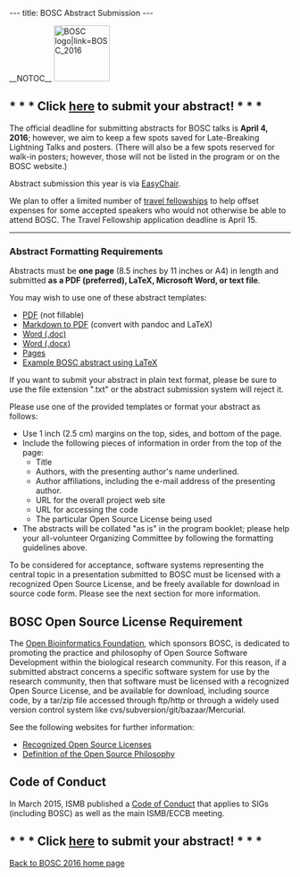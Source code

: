 ---
title: BOSC Abstract Submission
---

__NOTOC__
[[File:Pear.png‎|100px|left|BOSC logo|link=BOSC_2016]]

== * * * Click [https://easychair.org/conferences/?conf=bosc2016 here] to submit your abstract! * * * ==

The official deadline for submitting abstracts for BOSC talks is '''April 4, 2016'''; however, we aim to keep a few spots saved for Late-Breaking Lightning Talks and posters. (There will also be a few spots reserved for walk-in posters; however, those will not be listed in the program or on the BOSC website.)

Abstract submission this year is via [https://easychair.org/conferences/?conf=bosc2016 EasyChair].

We plan to offer a limited number of [https://news.obf.io/2016/03/01/obf-travel-fellowship-program/ travel fellowships]  to help offset expenses for some accepted speakers who would not otherwise be able to attend BOSC.  The Travel Fellowship application deadline is April 15.

----

=== Abstract Formatting Requirements ===
Abstracts must be '''one page''' (8.5 inches by 11 inches or A4) in length and submitted '''as a PDF (preferred), LaTeX, Microsoft Word, or text file'''.

You may wish to use one of these abstract templates:
* [http://www.open-bio.org/wiki/File:BOSC2015-abstract-template.pdf PDF] (not fillable)
* [https://s3.amazonaws.com/chapmanb/openbio/bosc_template_pandoc.tar.gz Markdown to PDF] (convert with pandoc and LaTeX)
* [http://www.open-bio.org/bosc2015/bosc2015-abstract-example.doc Word (.doc)] 
* [http://www.open-bio.org/bosc2015/bosc2015-abstract-example.docx Word (.docx)]
* [http://www.open-bio.org/bosc2015/bosc2015-abstract-example.pages Pages]
* [https://github.com/bow/talks/blob/master/2014_bosc/abstract/abstract.tex Example BOSC abstract using LaTeX]

If you want to submit your abstract in plain text format, please be sure to use the file extension ".txt" or the abstract submission system will reject it.

Please use one of the provided templates or format your abstract as follows:
* Use 1 inch (2.5 cm) margins on the top, sides, and bottom of the page.
* Include the following pieces of information in order from the top of the page:
** Title
** Authors, with the presenting author's name underlined.
** Author affiliations, including the e-mail address of the presenting author.
** URL for the overall project web site
** URL for accessing the code
** The particular Open Source License being used
* The abstracts will be collated "as is" in the program booklet; please help your all-volunteer Organizing Committee by following the formatting guidelines above.

To be considered for acceptance, software systems representing the central topic in a presentation submitted to BOSC must be licensed with a recognized Open Source License, and be freely available for download in source code form. Please see the next section for more information.

== BOSC Open Source License Requirement ==

The [[OBF|Open Bioinformatics Foundation]], which sponsors BOSC, is dedicated to promoting the practice and philosophy of Open Source Software Development within the biological research community. For this reason, if a submitted abstract concerns a specific software system for use by the research community, then that software must be licensed with a recognized Open Source License, and be available for download, including source code, by a tar/zip file accessed through ftp/http or through a widely used version control system like cvs/subversion/git/bazaar/Mercurial.

See the following websites for further information:
* [http://www.opensource.org/licenses/ Recognized Open Source Licenses]
* [http://www.opensource.org/docs/definition.php Definition of the Open Source Philosophy]

== Code of Conduct ==
In March 2015, ISMB published a [http://www.iscb.org/ismbeccb2015-general-info/ismbeccb2015-coc Code of Conduct] that applies to SIGs (including BOSC) as well as the main ISMB/ECCB meeting.

== * * * Click [https://easychair.org/conferences/?conf=bosc2016 here] to submit your abstract! * * * ==

[[BOSC_2016|Back to BOSC 2016 home page]]